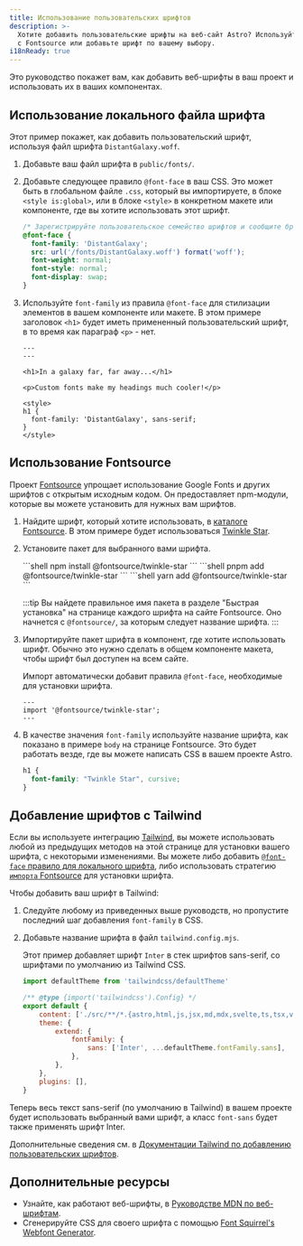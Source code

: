 ```yaml
---
title: Использование пользовательских шрифтов
description: >-
  Хотите добавить пользовательские шрифты на веб-сайт Astro? Используйте Google Fonts
  с Fontsource или добавьте шрифт по вашему выбору.
i18nReady: true
---
```



Это руководство покажет вам, как добавить веб-шрифты в ваш проект и использовать их в ваших компонентах.

## Использование локального файла шрифта

Этот пример покажет, как добавить пользовательский шрифт, используя файл шрифта `DistantGalaxy.woff`.

1. Добавьте ваш файл шрифта в `public/fonts/`.
2. Добавьте следующее правило `@font-face` в ваш CSS. Это может быть в глобальном файле `.css`, который вы импортируете, в блоке `<style is:global>`, или в блоке `<style>` в конкретном макете или компоненте, где вы хотите использовать этот шрифт.

    ```css
    /* Зарегистрируйте пользовательское семейство шрифтов и сообщите браузеру, где его найти. */
    @font-face {
      font-family: 'DistantGalaxy';
      src: url('/fonts/DistantGalaxy.woff') format('woff');
      font-weight: normal;
      font-style: normal;
      font-display: swap;
    }
    ```

3. Используйте `font-family` из правила `@font-face` для стилизации элементов в вашем компоненте или макете. В этом примере заголовок `<h1>` будет иметь примененный пользовательский шрифт, в то время как параграф `<p>` - нет.

    ```astro title="src/pages/example.astro" {9-11}
    ---
    ---

    <h1>In a galaxy far, far away...</h1>

    <p>Custom fonts make my headings much cooler!</p>

    <style>
    h1 {
      font-family: 'DistantGalaxy', sans-serif;
    }
    </style>
    ```

## Использование Fontsource

Проект [Fontsource](https://fontsource.org/) упрощает использование Google Fonts и других шрифтов с открытым исходным кодом. Он предоставляет npm-модули, которые вы можете установить для нужных вам шрифтов.

1. Найдите шрифт, который хотите использовать, в [каталоге Fontsource](https://fontsource.org/). В этом примере будет использоваться [Twinkle Star](https://fontsource.org/fonts/twinkle-star).

2. Установите пакет для выбранного вами шрифта.

    <PackageManagerTabs>
      <Fragment slot="npm">
      ```shell
      npm install @fontsource/twinkle-star
      ```
      </Fragment>
      <Fragment slot="pnpm">
      ```shell
      pnpm add @fontsource/twinkle-star
      ```
      </Fragment>
      <Fragment slot="yarn">
      ```shell
      yarn add @fontsource/twinkle-star
      ```
      </Fragment>
    </PackageManagerTabs>

    :::tip
   Вы найдете правильное имя пакета в разделе "Быстрая установка" на странице каждого шрифта на сайте Fontsource. Оно начнется с `@fontsource/`, за которым следует название шрифта.
    :::

3. Импортируйте пакет шрифта в компонент, где хотите использовать шрифт. Обычно это нужно сделать в общем компоненте макета, чтобы шрифт был доступен на всем сайте.

   Импорт автоматически добавит правила `@font-face`, необходимые для установки шрифта.

    ```astro title="src/layouts/BaseLayout.astro"
    ---
    import '@fontsource/twinkle-star';
    ---
    ```

4. В качестве значения `font-family` используйте название шрифта, как показано в примере `body` на странице Fontsource. Это будет работать везде, где вы можете написать CSS в вашем проекте Astro.

    ```css
    h1 {
      font-family: "Twinkle Star", cursive;
    }
    ```

## Добавление шрифтов с Tailwind

Если вы используете интеграцию [Tailwind](/ru/guides/integrations-guide/tailwind/), вы можете использовать любой из предыдущих методов на этой странице для установки вашего шрифта, с некоторыми изменениями. Вы можете либо добавить [`@font-face` правило для локального шрифта](#использование-локального-файла-шрифта), либо использовать стратегию [`импорта` Fontsource](#использование-fontsource) для установки шрифта.

Чтобы добавить ваш шрифт в Tailwind:

1. Следуйте любому из приведенных выше руководств, но пропустите последний шаг добавления `font-family` в CSS.
2. Добавьте название шрифта в файл `tailwind.config.mjs`.

    Этот пример добавляет шрифт `Inter` в стек шрифтов sans-serif, со шрифтами по умолчанию из Tailwind CSS.

    ```js title="tailwind.config.mjs" ins={1,8-10}
    import defaultTheme from 'tailwindcss/defaultTheme'

    /** @type {import('tailwindcss').Config} */
    export default {
    	content: ['./src/**/*.{astro,html,js,jsx,md,mdx,svelte,ts,tsx,vue}'],
    	theme: {
    		extend: {
    			fontFamily: {
    				sans: ['Inter', ...defaultTheme.fontFamily.sans],
    			},
    		},
    	},
    	plugins: [],
    }
    ```

Теперь весь текст sans-serif (по умолчанию в Tailwind) в вашем проекте будет использовать выбранный вами шрифт, а класс `font-sans` будет также применять шрифт Inter.

Дополнительные сведения см. в [Документации Tailwind по добавлению пользовательских шрифтов](https://tailwindcss.com/docs/font-family#using-custom-values).

## Дополнительные ресурсы

- Узнайте, как работают веб-шрифты, в [Руководстве MDN по веб-шрифтам](https://developer.mozilla.org/en-US/docs/Learn/CSS/Styling_text/Web_fonts).
- Сгенерируйте CSS для своего шрифта с помощью [Font Squirrel's Webfont Generator](https://www.fontsquirrel.com/tools/webfont-generator).